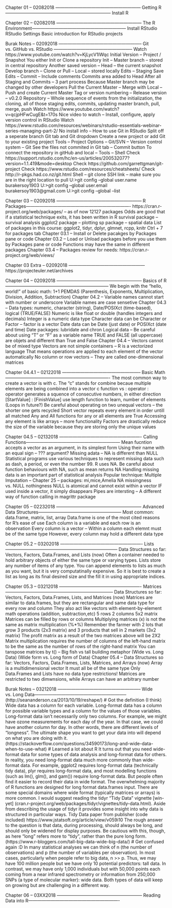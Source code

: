 Chapter 01 -- 02082018 ---------------------------------------------------------
Getting R-----------------------------------------------------------------------
Install R

Chapter 02 -- 02082018 ---------------------------------------------------------
The R Environment---------------------------------------------------------------
Install RStudio
RStudio Settings
Basic introduction for RStudio projects

Burak Notes -- 02092018 --------------------------------------------------------
Git vs. GitHub vs. RStudio -----------------------------------------------------
Watch https://www.youtube.com/watch?v=KjLycV1IWqc
Initial Version -- Project / Snapshot
You either Init or Clone a repository
Init -- Master branch -- stored in central repository
Another saved version -- Head -- the current snapshot
Develop branch -- Clone or Pull -- Local -- stored locally
Edits -- Staging
Save Edits -- Commit -- Include comments
Commits area added to Head
After all Staging and Commits -- 3 part process
Because Master branch may be changed by other developers
Pull the Current Master -- Merge with Local -- Push and create Current Master
Tag or version numbering -- Release version -- v0.2.0
Repository -- Whole sequence of events from the initialization, the cloning, all of those staging edits, commits, updating master branch, pull, merge, push
Watch https://www.youtube.com/watch?v=qcjpHFwCugE&t=170s
Nice video to watch -- Install, configure, apply version control in RStudio 
Watch https://www.rstudio.com/resources/webinars/rstudio-essentials-webinar-series-managing-part-2/
No install info -- How to use Git in RStudio
Split off a seperate branch
Git tab and Git dropdown
Create a new project or add Git to your existing project
Tools -- Project Options -- Git/SVN -- Version control system -- Git
See the files not commited in Git tab -- Commit button
To connect the repository in gitHub and local -- Tools -- Shell
Check https://support.rstudio.com/hc/en-us/articles/200532077?version=1.1.419&mode=desktop
Check https://github.com/garrettgman/git-project
Check https://www.rstudio.com/resources/cheatsheets/
Check http://r-pkgs.had.co.nz/git.html
Shell -- git clone SSH link -- make sure you are in the right location to pull
U:\>git config --global user.name burakersoy1903
U:\>git config --global user.email burakersoy1903@gmail.com
U:\>git config --global --list

Chapter 03 -- 02092018 ---------------------------------------------------------
R Packages----------------------------------------------------------------------
https://cran.r-project.org/web/packages/ -- as of now 12127 packages
Odds are good that if a statistical technique exits, it has been written in R
survival package -- survival analysis
ggplot2 package -- plotting
sp package -- spatial data
List of packages in this course: ggplot2, tidyr, dplyr, glmnet, rcpp, knitr
Ctrl + 7 for packages tab
Chapter 03.1 --
Install or Delete pacakges by Packages pane or code
Chapter 03.2 --
Load or Unload packages before you use them by Packages pane or code
Functions may have the same in different packages
Chapter 03.4 --
Packages review for needs: https://cran.r-project.org/web/views/

Chapter 03 Extra -- 02092018 ---------------------------------------------------
https://projecteuler.net/archives

Chapter 04 -- 02092018 ---------------------------------------------------------
Basics of R---------------------------------------------------------------------
We begin with the "hello, world!" of basic math: 1+1 
PEMDAS (Parenthesis, Exponents, Multiplication, Division, Addition, Subtraction)
Chapter 04.2 --
Variable names cannot start with number or underscore
Variable names are case sensetive
Chapter 04.3 --
Data types: numeric, character (string), Date/POSIXct (time-based), logical (TRUE/FALSE)
Numeric is like float or double (handles integers and decimals)
Integer is a numeric data type
Character data can be Character or Factor -- factor is a vector
Date data can be Date (just date) or POSIXct (date and time)
Date packages: lubridate and chron
Logical data -- Be careful about using "T" or "F" as a variable name
TRUE and FALSE (all uppercase) are objets and different than True and False
Chapter 04.4 --
Vectors cannot be of mixed type
Vectors are not simple containers -- R is a vectorized language
That means operations are applied to each element of the vector automatically
No column or row vectors -- They are called one-dimensional matrices

Chapter 04.4.1 -- 02122018 -----------------------------------------------------
Basic Math----------------------------------------------------------------------
The most common way to create a vector is with c. The "c" stands for combine becaue multiple elements are being combined into a vector
c function vs : operator
: operator generates a squence of consecutive numbers, in either direction
[StartValue] : [FinishValue]
use length function to learn, number of elements (Loops in future?)
Be careful about operating on two unequal vectors -- the shorter one gets recycled
Short vector repeats every element in order untill all matched
Any and All functions for any or all elements are True
Accessing any element is like arrays -- more functionality
Factors are drastically reduce the size of the variable because they are storing only the unique values

Chapter 04.5 -- 02132018 -------------------------------------------------------
Calling Functions---------------------------------------------------------------
Mean fucntion accepts a vector as an argument, in its simplest form
Using their name with an equal sign -- ??? argument?
Missing adata -- NA is different than NULL
Statistical programs use various techniques to represent missing data such as dash, a period, or even the number 99.
R uses NA.
Be careful about function behaviours with NA, such as mean returns NA
Handling missing data is an important part of statistical analysis
Popular technique: Multiple Imputation -- Chapter 25 -- packages: mi,mice,Amelia
NA missingness vs. NULL nothingness
NULL is atomical and cannot exist within a vector
IF used inside a vector, it simply disappears
Pipes are intersting -- A different way of function calling in magrittr package

Chapter 05 -- 02232018 ---------------------------------------------------------
Advanced Data Structures--------------------------------------------------------
Most common: data.frame, matrix, list, array
Data.frame is one of the most cited reasons for R's ease of use
Each column is a variable and each row is an observation
Every column is a vector -- Within a column each elemnt must be of the same type
However, every column may hold a different data type

Chapter 05.2 -- 03202018 -------------------------------------------------------
Lists---------------------------------------------------------------------------
Data Structures so far: Vectors, Factors, Data.Frames, and Lists (now)
Often a container needed to hold arbitrary objects of either the same type or varying types.
Lists store any number of items of any type.
You can append elements to lists as much as you want, but it is very computatinally expensive.
So it is best to create a list as long as its final desired size and the fill it in using appropriate indices.

Chapter 05.3 -- 03212018 -------------------------------------------------------
Matrices------------------------------------------------------------------------
Data Structures so far: Vectors, Factors, Data.Frames, Lists, and Matrices (now)
Matrices are similar to data.frames, but they are rectangular and same data type for every row and column
They also act like vectors with element-by-element math operations (addition, subtraction,etc)
5 rows 2 columns 5x2 matrix
Matrices can be filled by rows or columns
Multiplying matrices (x) is not the same as matrix multiplication (%*%)
Remember the farmer with 2 lots that grow 3 products (2x3 matrix) and 3 products that sell in 2 markets (3x2 matrix)
The profit matrix as a result of the two matrices above will be 2X2
Matrix multiplication requires the number of columns of the left-hand matrix to be the same as the number of rows of the right-hand matrix
You can tanspose matrices by t() -- Big fish vs tall building metaphor (Wide vs. Long Data) (Wide form  vs. Long form of Data)
Chapter 05.4 --
Data Structures so far: Vectors, Factors, Data.Frames, Lists, Matrices, and Arrays (now)
Array is a multidimensional vector
It must all be of the same type
Only Data.Frames and Lists have no data type restrictions!
Matrices are restricted to two dimwnsions, while Arrays can have an arbitrary number

Burak Notes -- 03212018 --------------------------------------------------------
Wide vs. Long Data--------------------------------------------------------------
(http://seananderson.ca/2013/10/19/reshape/) # Got the definition (I think)
Wide data has a column for each variable.
Long-format data has a column for possible variable types and a column for the values of those variables. Long-format data isn’t necessarily only two columns. For example, we might have ozone measurements for each day of the year. In that case, we could have another column for day. In other words, there are different levels of “longness”. The ultimate shape you want to get your data into will depend on what you are doing with it.
(https://stackoverflow.com/questions/34590173/long-and-wide-data-when-to-use-what) # Learned a lot about R
It turns out that you need wide-format data for some types of data analysis and long-format data for others. In reality, you need long-format data much more commonly than wide-format data. For example, ggplot2 requires long-format data (technically tidy data), plyr requires long-format data, and most modelling functions (such as lm(), glm(), and gam()) require long-format data. But people often find it easier to record their data in wide format.
The overwhelming majority of R functions are designed for long format data.frames input. There are some special domains where wide format (typically matrices or arrays) is more common.
I would suggest reading the tidyr "Tidy Data" vignette [win-yet] (cran.r-project.org/web/packages/tidyr/vignettes/tidy-data.html). Aside from describing the usage of tidyr it provides some insight into why data is structured in particular ways.
Tidy Data paper from publisher (code included) https://www.jstatsoft.org/article/view/v059i10
The rough answer to the question is that data, during processing, should always be long, and should only be widened for display purposes. Be cautious with this, though, as here "long" refers more to "tidy", rather than the pure long form.
(https://www.r-bloggers.com/tall-big-data-wide-big-data/) # Get confused again :D
In many statistical analyses we can think of n (the number of observations) and p (the number of variables per observation). In most cases, particularly when people refer to big data, n >> p. Thus, we may have 100 million people but we have only 10 potential predictors: tall data. In contrast, we may have only 1,000 individuals but with 50,000 points each coming from a near infrared spectrometry or information from 250,000 SNPs (a type of molecular marker): wide data. Both types of data will keep on growing but are challenging in a different way.

Chapter 06 -- 03XX2018 ---------------------------------------------------------
Reading Data into R-------------------------------------------------------------






































